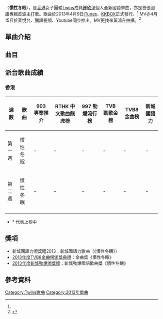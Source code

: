 {{noteTA
|G1=Music
}}
{{Infobox song
| name       = 慣性冬眠
| cover      = 慣性冬眠.jpg
| type       = single
| artist     = [[鍾欣潼|鍾欣潼]]
| album      = [[桐花_(專輯)|桐花]]
| released   = {{start date|2013|4|9}}<ref name="sed">[https://itunes.apple.com/hk/album/guan-xing-dong-mian-ep/id627877600?l=zh 鍾欣潼首張國語專輯首波主打曲推出]</ref>
| Recorded   = 2013年
| format     = [[數位音樂下載|數位下載]]
| genre      = [[華語流行音樂|華語流行音樂]]
| language   = [[華語|華語]]
| length     = {{duration|m=4|s=27}}
| label      = [[英皇娛樂|英皇娛樂]]
| Producer   = [[吳向飛|吳向飛]]、[[吳節|吳節]]
| prev_title = [[在一起_(鍾欣桐歌曲)|在一起]]
| prev_year  = 2013
| next_title = [[回家以後_(鍾欣桐歌曲)|回家以後]]
| next_year  = 2014
| misc = {{External music video|{{YouTube|rPcGYZLJF5I|〈慣性冬眠〉}}}}
}}

〈'''慣性冬眠'''〉，是[[香港|香港]]女子團體[[Twins|Twins]]成員[[鍾欣潼|鍾欣潼]]個人全新國語單曲，亦是首張國語專輯首波主打歌。歌曲於2013年4月9日[[iTunes|iTunes]]、[[KKBOX|KKBOX]]正式發行。<ref name="sed"/> MV亦4月15日於[[音悅台|音悅台]]、[[騰訊視頻|騰訊視頻]]、[[Youtube|Youtube]]同步推出。MV更找來[[黃鴻升|黃鴻升]]拍攝。<REF>
{{Cite web |url=https://www.facebook.com/musicgoappapago/posts/451728671570859?stream_ref=5 |title=鍾欣桐《慣性冬眠》官方MV 小鬼 黃鴻升 跨刀深情演出 |access-date=2016-08-17 |archive-date=2020-11-07 |archive-url=https://web.archive.org/web/20201107202018/https://www.facebook.com/musicgoappapago/posts/451728671570859?stream_ref=5 }}
</REF>

==單曲介紹==

==曲目==
{{Tracklist
| total_length =

| title1 = 慣性冬眠
| music1 = [[吳節|吳節]]
| lyrics1 = [[吳向飛|吳向飛]]
| arranger1 = 吳節
| longnote1 = 
| length1 = 4:27

| title2 = 慣性冬眠  (KTV版)
| music2 = 
| lyrics2 = 
| arranger2 = 
| longnote2 = 伴奏
| length2 = 4:27


| title3 = 慣性冬眠「純音樂」
| music3 = 
| lyrics3 = 
| arranger3 = 
| longnote3 = 伴奏 纯音乐
| length3 = 4:27

| title4 = 慣性冬眠「阿嬌向你解說」
| music4 = 
| lyrics4 = 
| arranger4 = 
| longnote4 = 歌曲解说
| length4 = 1:12
}}

== 派台歌曲成績 ==
===香港===
{| class="wikitable"
|-
!週數||歌曲||903 專業推介||RTHK 中文歌曲龍虎榜||997 勁爆流行榜||TVB 勁歌金榜||TVB8金曲榜 ||新城國語力
|-
| 第一週 ||慣性冬眠|| - || - || - || - || - || -
|-
| 第二週 ||慣性冬眠|| - || - || - || - || - || -
|-

|}

* * 代表上榜中

== 獎項 == 
* 新城國語力頒獎禮2013：新城國語力歌曲（《慣性冬眠》）
*[[2013年度TVB8金曲榜頒獎典禮得獎名單|2013年度TVB8金曲榜頒獎典禮]]：金曲獎《慣性冬眠》
*[[2013年度新城勁爆頒獎禮得獎名單|2013年度新城勁爆頒獎禮]]：新城勁爆國語歌曲獎《慣性冬眠》


== 參考資料 ==
{{reflist}}

{{鍾欣桐}}

[[Category:Twins歌曲|Category:Twins歌曲]]
[[Category:2013年單曲|Category:2013年單曲]]